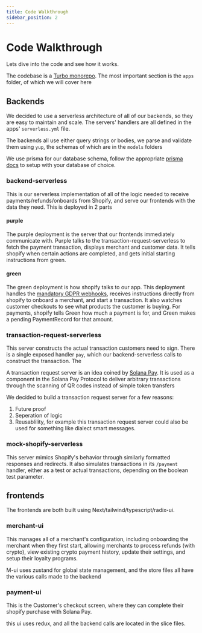 ```yaml
---
title: Code Walkthrough
sidebar_position: 2
---
```


# Code Walkthrough

Lets dive into the code and see how it works.

The codebase is a [Turbo monorepo](https://turbo.build/repo). The most important section is the `apps` folder, of which we will cover here

## Backends

We decided to use a serverless architecture of all of our backends, so they are easy to maintain and scale. The servers' handlers are all defined in the apps' `serverless.yml` file.

The backends all use either query strings or bodies, we parse and validate them using `yup`, the schemas of which are in the `models` folders

We use prisma for our database schema, follow the appropriate [prisma docs](https://www.prisma.io) to setup with your database of choice.

### backend-serverless

This is our serverless implementation of all of the logic needed to receive payments/refunds/onboards from Shopify, and serve our frontends with the data they need. This is deployed in 2 parts

#### purple

The purple deployment is the server that our frontends immediately communicate with. Purple talks to the transaction-request-serverless to fetch the payment transaction, displays merchant and customer data. It tells shopify when certain actions are completed, and gets initial starting instructions from green.

#### green

The green deployment is how shopify talks to our app. This deployment handles the [mandatory GDPR webhooks](https://shopify.dev/docs/apps/webhooks/configuration/mandatory-webhooks), receives instructions directly from shopify to onboard a merchant, and start a transaction. It also watches customer checkouts to see what products the customer is buying. For payments, shopify tells Green how much a payment is for, and Green makes a pending PaymentRecord for that amount.

### transaction-request-serverless

This server constructs the actual transaction customers need to sign. There is a single exposed handler `pay`, which our backend-serverless calls to construct the transaction. The

A transaction request server is an idea coined by [Solana Pay](https://docs.solanapay.com/core/transaction-request/merchant-integration). It is used as a component in the Solana Pay Protocol to deliver arbitrary transactions through the scanning of QR codes instead of simple token transfers

We decided to build a transaction request server for a few reasons:

1. Future proof
2. Seperation of logic
3. Reusablility, for example this transaction request server could also be used for something like dialect smart messages.

### mock-shopify-serverless

This server mimics Shopify's behavior through similarly formatted responses and redirects. It also simulates transactions in its `/payment` handler, either as a test or actual transactions, depending on the boolean test parameter.

## frontends

The frontends are both built using Next/tailwind/typescript/radix-ui.

### merchant-ui

This manages all of a merchant's configuration, including onboarding the merchant when they first start, allowing merchants to process refunds (with crypto), view existing crypto payment history, update their settings, and setup their loyalty programs.

M-ui uses zustand for global state management, and the store files all have the various calls made to the backend

### payment-ui

This is the Customer's checkout screen, where they can complete their shopify purchase with Solana Pay.

this ui uses redux, and all the backend calls are located in the slice files.
